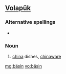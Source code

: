 ==[[Volapük]]==

===Alternative spellings===
*{{l|vo|baysin}}

===Noun===
{{infl|vo|noun}}

# [[china]] dishes, [[chinaware]]

[[mg:bäsin]]
[[vo:bäsin]]